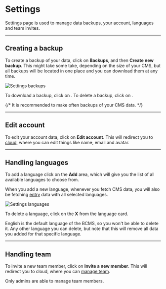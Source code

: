 
# Settings

Settings page is used to manage data backups, your account, languages and team invites.

---

## Creating a backup

To create a backup of your data, click on **Backups**, and then **Create new backup**. This might take some take, depending on the size of your CMS, but all backups will be located in one place and you can download them at any time.

<Image
  src={settingsBackups}
  alt="Settings backups"
  className="h-auto w-auto"
  unoptimized
/>

To download a backup, click on <File />. To delete a backup, click on <TrashBin />.

{/* <Note>It is recommended to make often backups of your CMS data.</Note> */}

---

## Edit account

To edit your account data, click on **Edit account**. This will redirect you to [cloud](/cloud), where you can edit things like name, email and avatar.

---

## Handling languages

To add a language click on the **Add** area, which will give you the list of all available languages to choose from.

When you add a new language, whenever you fetch CMS data, you will also be fetching [entry](/inside-bcms/entries) data with all selected languages.

<Image
  src={settingsLanguages}
  alt="Settings languages"
  className="h-auto w-auto"
  unoptimized
/>

To delete a language, click on the **X** from the language card.

<Note>English is the default language of the BCMS, so you won't be able to delete it. Any other language you can delete, but note that this will remove all data you added for that specific language.</Note>

---

## Handling team

To invite a new team member, click on **Invite a new member**. This will redirect you to cloud, where you can [manage team](/cloud/team).

<Note>Only admins are able to manage team members.</Note>
